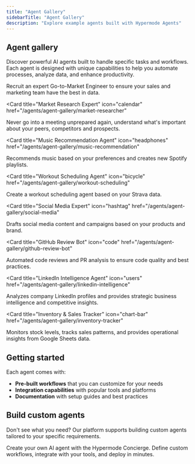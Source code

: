 ```yaml
---
title: "Agent Gallery"
sidebarTitle: "Agent Gallery"
description: "Explore example agents built with Hypermode Agents"
---
```


## Agent gallery

Discover powerful AI agents built to handle specific tasks and workflows. Each
agent is designed with unique capabilities to help you automate processes,
analyze data, and enhance productivity.

<CardGroup cols={2}>
  <Card
    title="GTM Engineer"
    icon="pen-to-square"
    href="/agents/agent-gallery/gtm-engineer"
  >
    Recruit an expert Go-to-Market Engineer to ensure your sales and marketing team have the best in data.
  </Card>

<Card
  title="Market Research Expert"
  icon="calendar"
  href="/agents/agent-gallery/market-researcher"
>
  Never go into a meeting unprepared again, understand what's important about
  your peers, competitors and prospects.
</Card>

<Card
  title="Music Recommendation Agent"
  icon="headphones"
  href="/agents/agent-gallery/music-recommendation"
>
  Recommends music based on your preferences and creates new Spotify playlists.
</Card>

<Card
  title="Workout Scheduling Agent"
  icon="bicycle"
  href="/agents/agent-gallery/workout-scheduling"
>
  Create a workout scheduling agent based on your Strava data.
</Card>

<Card
  title="Social Media Expert"
  icon="hashtag"
  href="/agents/agent-gallery/social-media"
>
  Drafts social media content and campaigns based on your products and brand.
</Card>

<Card
  title="GitHub Review Bot"
  icon="code"
  href="/agents/agent-gallery/github-review-bot"
>
  Automated code reviews and PR analysis to ensure code quality and best
  practices.
</Card>

<Card
  title="LinkedIn Intelligence Agent"
  icon="users"
  href="/agents/agent-gallery/linkedin-intelligence"
>
  Analyzes company LinkedIn profiles and provides strategic business
  intelligence and competitive insights.
</Card>

<Card
  title="Inventory & Sales Tracker"
  icon="chart-bar"
  href="/agents/agent-gallery/inventory-tracker"
>
  Monitors stock levels, tracks sales patterns, and provides operational
  insights from Google Sheets data.
</Card>

</CardGroup>

## Getting started

Each agent comes with:

- **Pre-built workflows** that you can customize for your needs
- **Integration capabilities** with popular tools and platforms
- **Documentation** with setup guides and best practices

## Build custom agents

Don't see what you need? Our platform supports building custom agents tailored
to your specific requirements.

<Card title="Build Custom Agent" icon="wrench" href="/agents/create-agent">
  Create your own AI agent with the Hypermode Concierge. Define custom
  workflows, integrate with your tools, and deploy in minutes.
</Card>
